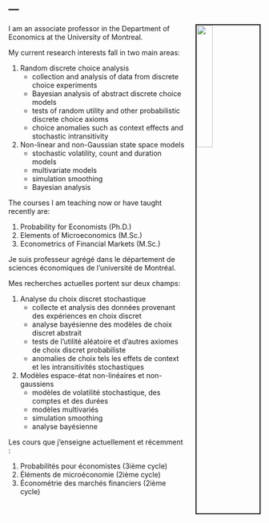 ---
---

<img src="images/010.jpg" style="width:25%; border:2px solid; margin-left: 20px" align="right">

<link rel="stylesheet" href="styles.css" type="text/css">

I am an associate professor in the Department of Economics at the University of Montreal.

My current research interests fall in two main areas:  

1. Random discrete choice analysis  
    + collection and analysis of data from discrete choice experiments  
    + Bayesian analysis of abstract discrete choice models  
    + tests of random utility and other probabilistic discrete choice axioms  
    + choice anomalies such as context effects and stochastic intransitivity  
1. Non-linear and non-Gaussian state space models  
    + stochastic volatility, count and duration models
    + multivariate models
    + simulation smoothing
    + Bayesian analysis

The courses I am teaching now or have taught recently are:  

1. Probability for Economists (Ph.D.)  
1. Elements of Microeconomics (M.Sc.)  
1. Econometrics of Financial Markets (M.Sc.)  

Je suis professeur agrégé dans le département de sciences économiques de l'université de Montréal.

Mes recherches actuelles portent sur deux champs:

1. Analyse du choix discret stochastique
    + collecte et analysis des données provenant des expériences en choix discret
    + analyse bayésienne des modèles de choix discret abstrait
    + tests de l'utilité aléatoire et d'autres axiomes de choix discret probabiliste
    + anomalies de choix tels les effets de context et les intransitivités stochastiques
1. Modèles espace-état non-linéaires et non-gaussiens
    + modèles de volatilité stochastique, des comptes et des durées
    + modèles multivariés
    + simulation smoothing
    + analyse bayésienne
    
Les cours que j'enseigne actuellement et récemment :

1. Probabilités pour économistes (3ième cycle)
1. Éléments de microéconomie (2ième cycle)
1. Économétrie des marchés financiers (2ième cycle)
